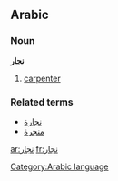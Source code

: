 ==Arabic==
===Noun===
'''نجار'''

#[[carpenter]]

===Related terms===
*[[نجارة]]
*[[منجرة]]

[[ar:نجار]]
[[fr:نجار]]

[[Category:Arabic language]]